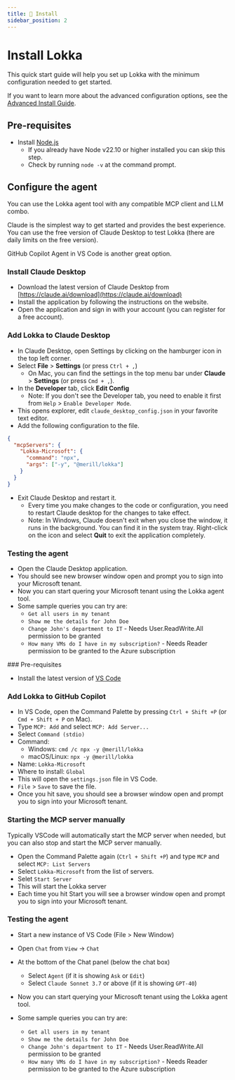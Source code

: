 ```yaml
---
title: 🚀 Install
sidebar_position: 2
---
```


# Install Lokka

This quick start guide will help you set up Lokka with the minimum configuration needed to get started.

If you want to learn more about the advanced configuration options, see the [Advanced Install Guide](/docs/install-advanced).

## Pre-requisites

- Install [Node.js](https://nodejs.org/en/download/)
  - If you already have Node v22.10 or higher installed you can skip this step.
  - Check by running `node -v` at the command prompt.

## Configure the agent

You can use the Lokka agent tool with any compatible MCP client and LLM combo.

Claude is the simplest way to get started and provides the best experience. You can use the free version of Claude Desktop to test Lokka (there are daily limits on the free version).

GitHub Copilot Agent in VS Code is another great option.

<Tabs>
  <TabItem value="claude" label="Claude" default>

### Install Claude Desktop

- Download the latest version of Claude Desktop from [https://claude.ai/download](https://claude.ai/download)
- Install the application by following the instructions on the website.
- Open the application and sign in with your account (you can register for a free account).

### Add Lokka to Claude Desktop

- In Claude Desktop, open Settings by clicking on the hamburger icon in the top left corner.
- Select **File** > **Settings** (or press `Ctrl + ,`)
  - On Mac, you can find the settings in the top menu bar under **Claude** > **Settings** (or press `Cmd + ,`).
- In the **Developer** tab, click **Edit Config**
  - Note: If you don't see the Developer tab, you need to enable it first from `Help` > `Enable Developer Mode`.
- This opens explorer, edit `claude_desktop_config.json` in your favorite text editor.
- Add the following configuration to the file.

```json
{
  "mcpServers": {
    "Lokka-Microsoft": {
      "command": "npx",
      "args": ["-y", "@merill/lokka"]
    }
  }
}
```

- Exit Claude Desktop and restart it.
  - Every time you make changes to the code or configuration, you need to restart Claude desktop for the changes to take effect.
  - Note: In Windows, Claude doesn't exit when you close the window, it runs in the background. You can find it in the system tray. Right-click on the icon and select **Quit** to exit the application completely.

### Testing the agent

- Open the Claude Desktop application.
- You should see new browser window open and prompt you to sign into your Microsoft tenant.
- Now you can start quering your Microsoft tenant using the Lokka agent tool.
- Some sample queries you can try are:
  - `Get all users in my tenant`
  - `Show me the details for John Doe`
  - `Change John's department to IT` - Needs User.ReadWrite.All permission to be granted
  - `How many VMs do I have in my subscription?` - Needs Reader permission to be granted to the Azure subscription

</TabItem>
  <TabItem value="vscode" label="VS Code">
### Pre-requisites

- Install the latest version of [VS Code](https://code.visualstudio.com)

### Add Lokka to GitHub Copilot

- In VS Code, open the Command Palette by pressing `Ctrl + Shift +P` (or `Cmd + Shift + P` on Mac).
- Type `MCP: Add` and select `MCP: Add Server...`
- Select `Command (stdio)`
- Command:
  - Windows: `cmd /c npx -y @merill/lokka`
  - macOS/Linux: `npx -y @merill/lokka`
- Name: `Lokka-Microsoft`
- Where to install: `Global`
- This will open the `settings.json` file in VS Code.
- `File` > `Save` to save the file.
- Once you hit save, you should see a browser window open and prompt you to sign into your Microsoft tenant.

### Starting the MCP server manually

Typically VSCode will automatically start the MCP server when needed, but you can also stop and start the MCP server manually.

- Open the Command Palette again (`Ctrl + Shift +P`) and type `MCP` and select `MCP: List Servers`
- Select `Lokka-Microsoft` from the list of servers.
- Selet `Start Server`
- This will start the Lokka server 
- Each time you hit Start you will see a browser window open and prompt you to sign into your Microsoft tenant.

### Testing the agent

- Start a new instance of VS Code (File > New Window)
- Open `Chat` from `View` → `Chat`
- At the bottom of the Chat panel (below the chat box)
  - Select `Agent` (if it is showing `Ask` or `Edit`)
  - Select `Claude Sonnet 3.7` or above (if it is showing `GPT-40`)

- Now you can start querying your Microsoft tenant using the Lokka agent tool.
- Some sample queries you can try are:
  - `Get all users in my tenant`
  - `Show me the details for John Doe`
  - `Change John's department to IT` - Needs User.ReadWrite.All permission to be granted
  - `How many VMs do I have in my subscription?` - Needs Reader permission to be granted to the Azure subscription
</TabItem>
</Tabs>
